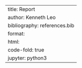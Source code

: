 ---
title: Report
author: Kenneth Leo
bibliography: references.bib
format:
  html:
    code-fold: true
jupyter: python3
---
